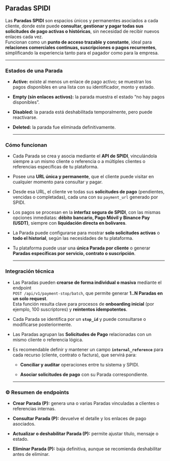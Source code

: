 
<Meta title="API-SPIDI/Parada/0. Resumen" />

## **Paradas SPIDI**

Las **Paradas SPIDI** son espacios únicos y permanentes asociados a cada cliente, donde este puede **consultar, gestionar y pagar todas sus solicitudes de pago activas o históricas**, sin necesidad de recibir nuevos enlaces cada vez.  
Funcionan como un **punto de acceso trazable y constante**, ideal para **relaciones comerciales continuas, suscripciones o pagos recurrentes**, simplificando la experiencia tanto para el pagador como para la empresa.

---

### **Estados de una Parada**

* **Active:** existe al menos un enlace de pago activo; se muestran los pagos disponibles en una lista con su identificador, monto y estado.

* **Empty (sin enlaces activos):** la parada muestra el estado “no hay pagos disponibles”.

* **Disabled:** la parada está deshabilitada temporalmente, pero puede reactivarse.

* **Deleted:** la parada fue eliminada definitivamente.

  ---

### **Cómo funcionan**

* Cada Parada se crea y asocia mediante el **API de SPIDI**, vinculándola siempre a un mismo cliente o referencia o a múltiples clientes o referencias específicas de tu plataforma.

* Posee una **URL única y permanente**, que el cliente puede visitar en cualquier momento para consultar y pagar.

* Desde esa URL, el cliente ve todas sus **solicitudes de pago** (pendientes, vencidas o completadas), cada una con su `payment_url` generado por SPIDI.

* Los pagos se procesan en la **interfaz segura de SPIDI**, con las mismas opciones inmediatas: **débito bancario, Pago Móvil y Binance Pay (USDT)**, siempre con **liquidación directa en bolívares**.

* La Parada puede configurarse para mostrar **solo solicitudes activas** o **todo el historial**, según las necesidades de tu plataforma.

* Tu plataforma puede usar una **única Parada por cliente** o generar **Paradas específicas por servicio, contrato o suscripción**.

  ---

### **Integración técnica**

* Las Paradas pueden **crearse de forma individual o masiva** mediante el endpoint  
   `POST /api/v1/payment-stop/batch`, que permite generar **1..N Paradas en un solo request**.  
   Esta función resulta clave para procesos de **onboarding inicial** (por ejemplo, 100 suscriptores) y **reintentos idempotentes**.

* Cada Parada se identifica por un **`stop_id`** y puede consultarse o modificarse posteriormente.

* Las Paradas agrupan las **Solicitudes de Pago** relacionadas con un mismo cliente o referencia lógica.

* Es recomendable definir y mantener un campo **`internal_reference`** para cada recurso (cliente, contrato o factura), que servirá para:

  * **Conciliar y auditar** operaciones entre tu sistema y SPIDI.

  * **Asociar solicitudes de pago** con su Parada correspondiente.

  ---

### **⚙️ Resumen de endpoints**

* **Crear Parada (P):** genera una o varias Paradas vinculadas a clientes o referencias internas.

* **Consultar Parada (P):** devuelve el detalle y los enlaces de pago asociados.

* **Actualizar o deshabilitar Parada (P):** permite ajustar título, mensaje o estado.

* **Eliminar Parada (P):** baja definitiva, aunque se recomienda deshabilitar antes de eliminar.
